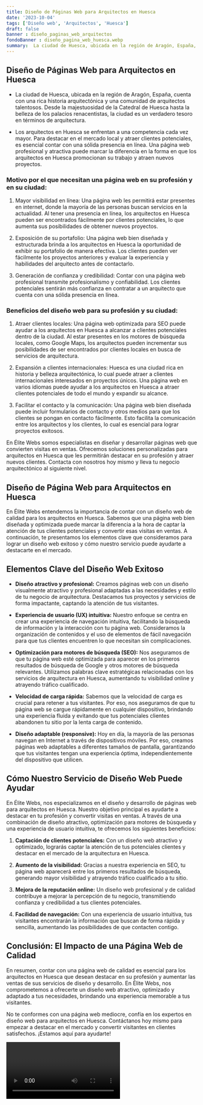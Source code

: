 ```yaml
---
title: Diseño de Páginas Web para Arquitectos en Huesca
date: '2023-10-04'
tags: ['Diseño web', 'Arquitectos', 'Huesca']
draft: false
banner : diseño_paginas_web_arquitectos
fondoBanner : diseño_pagina_web_huesca.webp
summary:  La ciudad de Huesca, ubicada en la región de Aragón, España, cuenta con una rica historia arquitectónica y una comunidad de arquitectos talentosos. Desde la majestuosidad de la Catedral de Huesca hasta la belleza de los palacios renacentistas, la ciudad es un verdadero tesoro en términos de arquitectura.
---
```


## Diseño de Páginas Web para Arquitectos en Huesca

- La ciudad de Huesca, ubicada en la región de Aragón, España, cuenta con una rica historia arquitectónica y una comunidad de arquitectos talentosos. Desde la majestuosidad de la Catedral de Huesca hasta la belleza de los palacios renacentistas, la ciudad es un verdadero tesoro en términos de arquitectura.

- Los arquitectos en Huesca se enfrentan a una competencia cada vez mayor. Para destacar en el mercado local y atraer clientes potenciales, es esencial contar con una sólida presencia en línea. Una página web profesional y atractiva puede marcar la diferencia en la forma en que los arquitectos en Huesca promocionan su trabajo y atraen nuevos proyectos.

### Motivo por el que necesitan una página web en su profesión y en su ciudad:

1. Mayor visibilidad en línea: Una página web les permitirá estar presentes en internet, donde la mayoría de las personas buscan servicios en la actualidad. Al tener una presencia en línea, los arquitectos en Huesca pueden ser encontrados fácilmente por clientes potenciales, lo que aumenta sus posibilidades de obtener nuevos proyectos.

2. Exposición de su portafolio: Una página web bien diseñada y estructurada brinda a los arquitectos en Huesca la oportunidad de exhibir su portafolio de manera efectiva. Los clientes pueden ver fácilmente los proyectos anteriores y evaluar la experiencia y habilidades del arquitecto antes de contactarlo.

3. Generación de confianza y credibilidad: Contar con una página web profesional transmite profesionalismo y confiabilidad. Los clientes potenciales sentirán más confianza en contratar a un arquitecto que cuenta con una sólida presencia en línea.

### Beneficios del diseño web para su profesión y su ciudad:

1. Atraer clientes locales: Una página web optimizada para SEO puede ayudar a los arquitectos en Huesca a alcanzar a clientes potenciales dentro de la ciudad. Al estar presentes en los motores de búsqueda locales, como Google Maps, los arquitectos pueden incrementar sus posibilidades de ser encontrados por clientes locales en busca de servicios de arquitectura.

2. Expansión a clientes internacionales: Huesca es una ciudad rica en historia y belleza arquitectónica, lo cual puede atraer a clientes internacionales interesados en proyectos únicos. Una página web en varios idiomas puede ayudar a los arquitectos en Huesca a atraer clientes potenciales de todo el mundo y expandir su alcance.

3. Facilitar el contacto y la comunicación: Una página web bien diseñada puede incluir formularios de contacto y otros medios para que los clientes se pongan en contacto fácilmente. Esto facilita la comunicación entre los arquitectos y los clientes, lo cual es esencial para lograr proyectos exitosos.

En Élite Webs somos especialistas en diseñar y desarrollar páginas web que convierten visitas en ventas. Ofrecemos soluciones personalizadas para arquitectos en Huesca que les permitirán destacar en su profesión y atraer nuevos clientes. Contacta con nosotros hoy mismo y lleva tu negocio arquitectónico al siguiente nivel.

<GifSeo />

<Cta />

## Diseño de Página Web para Arquitectos en Huesca

En Élite Webs entendemos la importancia de contar con un diseño web de calidad para los arquitectos en Huesca. Sabemos que una página web bien diseñada y optimizada puede marcar la diferencia a la hora de captar la atención de tus clientes potenciales y convertir esas visitas en ventas. A continuación, te presentamos los elementos clave que consideramos para lograr un diseño web exitoso y cómo nuestro servicio puede ayudarte a destacarte en el mercado.

## Elementos Clave del Diseño Web Exitoso

- **Diseño atractivo y profesional:** Creamos páginas web con un diseño visualmente atractivo y profesional adaptadas a las necesidades y estilo de tu negocio de arquitectura. Destacamos tus proyectos y servicios de forma impactante, captando la atención de tus visitantes.

- **Experiencia de usuario (UX) intuitiva:** Nuestro enfoque se centra en crear una experiencia de navegación intuitiva, facilitando la búsqueda de información y la interacción con tu página web. Consideramos la organización de contenidos y el uso de elementos de fácil navegación para que tus clientes encuentren lo que necesitan sin complicaciones.

- **Optimización para motores de búsqueda (SEO):** Nos aseguramos de que tu página web esté optimizada para aparecer en los primeros resultados de búsqueda de Google y otros motores de búsqueda relevantes. Utilizamos palabras clave estratégicas relacionadas con los servicios de arquitectura en Huesca, aumentando tu visibilidad online y atrayendo tráfico cualificado.

- **Velocidad de carga rápida:** Sabemos que la velocidad de carga es crucial para retener a tus visitantes. Por eso, nos aseguramos de que tu página web se cargue rápidamente en cualquier dispositivo, brindando una experiencia fluida y evitando que tus potenciales clientes abandonen tu sitio por la lenta carga de contenido.

- **Diseño adaptable (responsive):** Hoy en día, la mayoría de las personas navegan en Internet a través de dispositivos móviles. Por eso, creamos páginas web adaptables a diferentes tamaños de pantalla, garantizando que tus visitantes tengan una experiencia óptima, independientemente del dispositivo que utilicen.

## Cómo Nuestro Servicio de Diseño Web Puede Ayudar

En Élite Webs, nos especializamos en el diseño y desarrollo de páginas web para arquitectos en Huesca. Nuestro objetivo principal es ayudarte a destacar en tu profesión y convertir visitas en ventas. A través de una combinación de diseño atractivo, optimización para motores de búsqueda y una experiencia de usuario intuitiva, te ofrecemos los siguientes beneficios:

1. **Captación de clientes potenciales:** Con un diseño web atractivo y optimizado, lograrás captar la atención de tus potenciales clientes y destacar en el mercado de la arquitectura en Huesca.

2. **Aumento de la visibilidad:** Gracias a nuestra experiencia en SEO, tu página web aparecerá entre los primeros resultados de búsqueda, generando mayor visibilidad y atrayendo tráfico cualificado a tu sitio.

3. **Mejora de la reputación online:** Un diseño web profesional y de calidad contribuye a mejorar la percepción de tu negocio, transmitiendo confianza y credibilidad a tus clientes potenciales.

4. **Facilidad de navegación:** Con una experiencia de usuario intuitiva, tus visitantes encontrarán la información que buscan de forma rápida y sencilla, aumentando las posibilidades de que contacten contigo.

## Conclusión: El Impacto de una Página Web de Calidad

En resumen, contar con una página web de calidad es esencial para los arquitectos en Huesca que desean destacar en su profesión y aumentar las ventas de sus servicios de diseño y desarrollo. En Élite Webs, nos comprometemos a ofrecerte un diseño web atractivo, optimizado y adaptado a tus necesidades, brindando una experiencia memorable a tus visitantes.

No te conformes con una página web mediocre, confía en los expertos en diseño web para arquitectos en Huesca. Contáctanos hoy mismo para empezar a destacar en el mercado y convertir visitantes en clientes satisfechos. ¡Estamos aquí para ayudarte!

<Video />

<CtaBot job='Arquitectos' city='Huesca'/>

<Gmaps query='Huesca+españa+maps' />